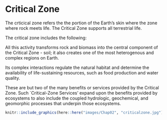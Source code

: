 # Critical Zone

The crticical zone refers the the portion of the Earth's skin where the zone where rock meets life. The Critical Zone supports all terrestrial life.

The critical zone includes the following:

\begin{itemize}
  \item A permeable layer from the tops of the trees to the bottom of the groundwater.

  \item An environment where rock, soil, water, air, and living organisms interact and shape the Earth's surface.

  \item Water and atmospheric gases move through the porous Critical Zone, and living systems thrive in its surface and subsurface environments, shaped over time by biota, geology, and climate.
  
\end{itemize}

All this activity transforms rock and biomass into the central component of the Critical Zone - soil; it also creates one of the most heterogenous and complex regions on Earth.

Its complex interactions regulate the natural habitat and determine the availability of life-sustaining resources, such as food production and water quality.

These are but two of the many benefits or services provided by the Critical Zone. Such `Critical-Zone Services' expand upon the benefits provided by ecosystems to also include the coupled hydrologic, geochemical, and geomorphic processes that underpin those ecosystems.

```r
knitr::include_graphics(here::here("images/Chap02", "criticalzone.jpg"))
```